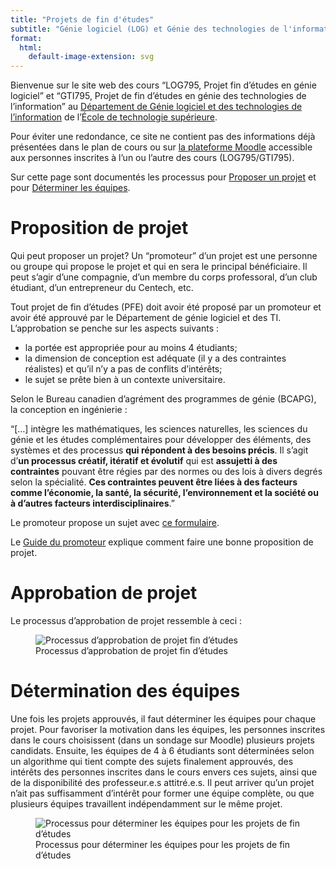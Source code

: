 ---
title: "Projets de fin d'études"
subtitle: "Génie logiciel (LOG) et Génie des technologies de l'information (GTI) de l'[École de technologie supérieure (ÉTS)](https://www.etsmtl.ca)"
format:
  html:
    default-image-extension: svg
---

Bienvenue sur le site web des cours "LOG795, Projet fin d'études en génie logiciel" et "GTI795, Projet de fin d'études en génie des technologies de l'information" au [Département de Génie logiciel et des technologies de l'information](https://www.etsmtl.ca/ets/gouvernance/decanats-et-departements/departement-genie-logiciel-ti) de l'[École de technologie supérieure](https://www.etsmtl.ca/).

Pour éviter une redondance, ce site ne contient pas des informations déjà présentées dans le plan de cours ou sur [la plateforme Moodle](https://ena.etsmtl.ca) accessible aux personnes inscrites à l'un ou l'autre des cours (LOG795/GTI795). 

Sur cette page sont documentés les processus pour [Proposer un projet](#Proposer) et pour [Déterminer les équipes](#Determiner).

# Proposition de projet {#Proposer}

Qui peut proposer un projet? Un "promoteur" d'un projet est une personne ou groupe qui propose le projet et qui en sera le principal bénéficiaire.
Il peut s'agir d'une compagnie, d'un membre du corps professoral, d'un club étudiant, d'un entrepreneur du Centech, etc.

Tout projet de fin d'études (PFE) doit avoir été proposé par un promoteur et avoir été approuvé par le Département de génie logiciel et des TI. L'approbation se penche sur les aspects suivants :

- la portée est appropriée pour au moins 4 étudiants; 
- la dimension de conception est adéquate (il y a des contraintes réalistes) et qu'il n'y a pas de conflits d'intérêts;
- le sujet se prête bien à un contexte universitaire.

::: {.callout-note appearance="simple"}
Selon le Bureau canadien d'agrément des programmes de génie (BCAPG), la conception en ingénierie :

"[...] intègre les mathématiques, les sciences naturelles, les sciences du génie et les études complémentaires pour développer des éléments, des systèmes et des processus **qui répondent à des besoins précis**. Il s'agit d'**un processus créatif, itératif et évolutif** qui est **assujetti à des contraintes** pouvant être régies par des normes ou des lois à divers degrés selon la spécialité. **Ces contraintes peuvent être liées à des facteurs comme l'économie, la santé, la sécurité, l'environnement et la société ou à d'autres facteurs interdisciplinaires**." 
:::

Le promoteur propose un sujet avec [ce formulaire](http://tiny.cc/prop-pfe-logti). 

<!-- Un projet de fin d'études est une activité de conception et d'apprentissage universitaire.
Pour certains PFE, des ententes de confidentialité et de cession de droits de propriété intellectuelle peuvent être exigées.
Avant de signer quoi que ce soit, tout.e.s les étudiant.e.s et les promoteurs (les partenaires industriels), le cas échéant, doivent lire et comprendre [ce document explicatif](https://docs.google.com/a/etsmtl.net/viewer?a=v&pid=sites&srcid=ZXRzbXRsLm5ldHxsb2c3OTUtZ3RpNzk1fGd4OjE5ZDAzZjM3M2I4NjI4NGE). -->

::: {.callout-tip appearance="simple"}
Le [Guide du promoteur](guidePromoteur.qmd) explique comment faire une bonne proposition de projet.
:::

# Approbation de projet

Le processus d'approbation de projet ressemble à ceci :

![Processus d'approbation de projet fin d'études](http://tiny.cc/pfelogti_proc_prop_svg)

# Détermination des équipes {#Determiner}

Une fois les projets approuvés, il faut déterminer les équipes pour chaque projet. 
Pour favoriser la motivation dans les équipes, les personnes inscrites dans le cours choisissent (dans un sondage sur Moodle) plusieurs projets candidats.
Ensuite, les équipes de 4 à 6 étudiants sont déterminées selon un algorithme qui tient compte des sujets finalement approuvés, des intérêts des personnes inscrites dans le cours envers ces sujets, ainsi que de la disponibilité des professeur.e.s attitré.e.s.
Il peut arriver qu'un projet n'ait pas suffisamment d'intérêt pour former une équipe complète, ou que plusieurs équipes travaillent indépendamment sur le même projet.

![Processus pour déterminer les équipes pour les projets de fin d'études](http://tiny.cc/pfelogti_proc_equpe_svg)